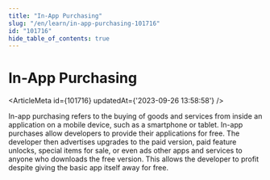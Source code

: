 ```yaml
---
title: "In-App Purchasing"
slug: "/en/learn/in-app-purchasing-101716"
id: "101716"
hide_table_of_contents: true
---
```



# In-App Purchasing

<ArticleMeta id={101716} updatedAt={'2023-09-26 13:58:58'} />
<div className='border-solid border-b border-t-0 my-4 border-[var(--ifm-color-gray-300)]' />

In-app purchasing refers to the buying of goods and services from inside an application on a mobile device, such as a smartphone or tablet. In-app purchases allow developers to provide their applications for free. The developer then advertises upgrades to the paid version, paid feature unlocks, special items for sale, or even ads other apps and services to anyone who downloads the free version. This allows the developer to profit despite giving the basic app itself away for free.
